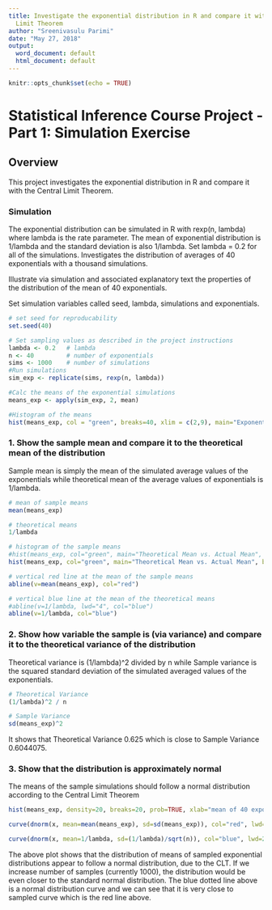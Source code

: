 ```yaml
---
title: Investigate the exponential distribution in R and compare it with the Central
  Limit Theorem
author: "Sreenivasulu Parimi"
date: "May 27, 2018"
output:
  word_document: default
  html_document: default
---
```


```r
knitr::opts_chunk$set(echo = TRUE)
```

# Statistical Inference Course Project - Part 1: Simulation Exercise

## Overview
This project investigates the exponential distribution in R and compare it with the Central Limit Theorem. 

### Simulation
The exponential distribution can be simulated in R with rexp(n, lambda) where lambda is the rate parameter. The mean of exponential distribution is 1/lambda and the standard deviation is also 1/lambda. Set lambda = 0.2 for all of the simulations. Investigates the distribution of averages of 40 exponentials with a thousand simulations.

Illustrate via simulation and associated explanatory text the properties of the distribution of the mean of 40 exponentials.

Set simulation variables called seed, lambda, simulations and exponentials.

```r
# set seed for reproducability
set.seed(40)

# Set sampling values as described in the project instructions
lambda <- 0.2   # lambda
n <- 40         # number of exponentials
sims <- 1000    # number of simulations
#Run simulations
sim_exp <- replicate(sims, rexp(n, lambda))

#Calc the means of the exponential simulations
means_exp <- apply(sim_exp, 2, mean)

#Histogram of the means
hist(means_exp, col = "green", breaks=40, xlim = c(2,9), main="Exponential Function Simulation Means", xlab = "Exponentials Means")
```

### 1. Show the sample mean and compare it to the theoretical mean of the distribution
Sample mean is simply the mean of the simulated average values of the exponentials while theoretical mean of the average values of exponentials is 1/lambda.

```r
# mean of sample means
mean(means_exp)

# theoretical means
1/lambda

# histogram of the sample means
#hist(means_exp, col="green", main="Theoretical Mean vs. Actual Mean", xlim = c(2,9),breaks=40, xlab = "Simulation Means")
hist(means_exp, col="green", main="Theoretical Mean vs. Actual Mean", breaks=50, xlab = "Simulation Means")

# vertical red line at the mean of the sample means
abline(v=mean(means_exp), col="red")

# vertical blue line at the mean of the theoretical means
#abline(v=1/lambda, lwd="4", col="blue")
abline(v=1/lambda, col="blue")
```


### 2. Show how variable the sample is (via variance) and compare it to the theoretical variance of the distribution
Theoretical variance is (1/lambda)^2 divided by n while Sample variance is the squared standard deviation of the simulated averaged values of the exponentials.

```r
# Theoretical Variance
(1/lambda)^2 / n

# Sample Variance
sd(means_exp)^2
```
It shows that Theoretical Variance 0.625 which is close to Sample Variance 0.6044075.

### 3. Show that the distribution is approximately normal
The means of the sample simulations should follow a normal distribution according to the Central Limit Theorem

```r
hist(means_exp, density=20, breaks=20, prob=TRUE, xlab="mean of 40 exponentials", ylab="frequence", main="Histogram of the mean of 40 exponentials", col="green")

curve(dnorm(x, mean=mean(means_exp), sd=sd(means_exp)), col="red", lwd=2, add=TRUE, yaxt="n")

curve(dnorm(x, mean=1/lambda, sd=(1/lambda)/sqrt(n)), col="blue", lwd=2, lty = "dotted",  add=TRUE, yaxt="n")
```

The above plot shows that the distribution of means of sampled exponential distributions appear to follow a normal distribution, due to the CLT.
If we increase number of samples (currently 1000), the distribution would be even closer to the standard normal distribution.
The blue dotted line above is a normal distribution curve and we can see that it is very close to sampled curve which is the red line above.
